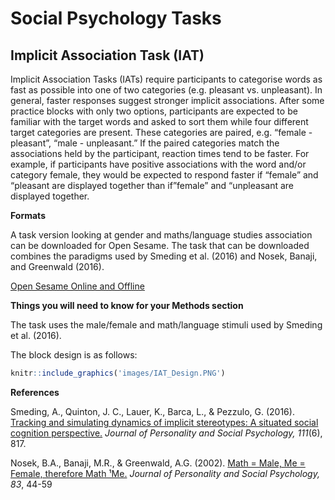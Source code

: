 # Social Psychology Tasks

## Implicit Association Task (IAT)

Implicit Association Tasks (IATs) require participants to categorise words as fast as possible into one of two categories (e.g. pleasant vs. unpleasant). In general, faster responses suggest stronger implicit associations. After some practice blocks with only two options, participants are expected to be familiar with the target words and asked to sort them while four different target categories are present. These categories are paired, e.g. "female - pleasant", "male - unpleasant." If the paired categories match the associations held by the participant, reaction times tend to be faster. For example, if participants have positive associations with the word and/or category female, they would be expected to respond faster if "female" and "pleasant are displayed together than if "female" and "unpleasant are displayed together.

**Formats**

A task version looking at gender and maths/language studies association can be downloaded for Open Sesame. The task that can be downloaded combines the paradigms used by Smeding et al. (2016) and Nosek, Banaji, and Greenwald (2016).

[Open Sesame Online and Offline](link here) 


**Things you will need to know for your Methods section**

The task uses the male/female and math/language stimuli used by Smeding et al. (2016).

The block design is as follows:
```r

knitr::include_graphics('images/IAT_Design.PNG')
```


**References**


Smeding, A., Quinton, J. C., Lauer, K., Barca, L., & Pezzulo, G. (2016). [Tracking and simulating dynamics of implicit stereotypes: A situated social cognition perspective.](https://www.researchgate.net/profile/Jean-Charles_Quinton/publication/308341625_Tracking_and_Simulating_Dynamics_of_Implicit_Stereotypes_A_Situated_Social_Cognition_Perspective/links/581b4c3508aea429b28fc0d0/Tracking-and-Simulating-Dynamics-of-Implicit-Stereotypes-A-Situated-Social-Cognition-Perspective.pdf) *Journal of Personality and Social Psychology, 111*(6), 817.

Nosek, B.A., Banaji, M.R., & Greenwald, A.G. (2002).  [Math = Male, Me = Female, therefore Math ¹Me.](https://psyarxiv.com/y2g6s) *Journal of Personality and Social Psychology, 83*, 44-59
